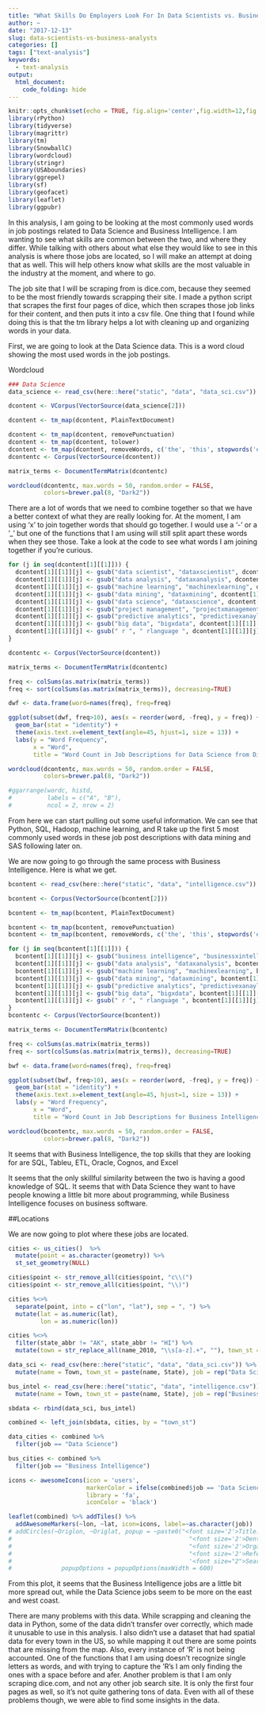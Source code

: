 ```yaml
---
title: "What Skills Do Employers Look For In Data Scientists vs. Business Analysts"
author: ~
date: "2017-12-13"
slug: data-scientists-vs-business-analysts
categories: []
tags: ["text-analysis"]
keywords:
  - text-analysis
output: 
  html_document:
    code_folding: hide
---
```


```r
knitr::opts_chunk$set(echo = TRUE, fig.align='center',fig.width=12,fig.height=6, warning=FALSE, message = FALSE)
library(rPython)
library(tidyverse)
library(magrittr)
library(tm)
library(SnowballC)
library(wordcloud)
library(stringr)
library(USAboundaries)
library(ggrepel)
library(sf)
library(geofacet)
library(leaflet)
library(ggpubr)
```

<!-- ## Job Search -->

<!-- Link to Shiny: https://shiny.byui.edu/connect/#/apps/130/access -->

In this analysis, I am going to be looking at the most commonly used words in job postings related to Data Science and Business Intelligence. I am wanting to see what skills are common between the two, and where they differ. While talking with others about what else they would like to see in this analysis is where those jobs are located, so I will make an attempt at doing that as well. This will help others know what skills are the most valuable in the industry at the moment, and where to go. 

The job site that I will be scraping from is dice.com, because they seemed to be the most friendly towards scrapping their site. I made a python script that scrapes the first four pages of dice, which then scrapes those job links for their content, and then puts it into a csv file. One thing that I found while doing this is that the tm library helps a lot with cleaning up and organizing words in your data.

First, we are going to look at the Data Science data. This is a word cloud showing the most used words in the job postings.

Wordcloud
```r
### Data Science
data_science <- read_csv(here::here("static", "data", "data_sci.csv"))

dcontent <- VCorpus(VectorSource(data_science[2]))

dcontent <- tm_map(dcontent, PlainTextDocument)

dcontent <- tm_map(dcontent, removePunctuation)
dcontent <- tm_map(dcontent, tolower)
dcontent <- tm_map(dcontent, removeWords, c('the', 'this', stopwords('english')))
dcontentc <- Corpus(VectorSource(dcontent))

matrix_terms <- DocumentTermMatrix(dcontentc)

wordcloud(dcontentc, max.words = 50, random.order = FALSE, 
          colors=brewer.pal(8, "Dark2"))
```

There are a lot of words that we need to combine together so that we have a better context of what they are really looking for. At the moment, I am using 'x' to join together words that should go together. I would use a '-' or a '_' but one of the functions that I am using will still split apart these words when they see those. Take a look at the code to see what words I am joining together if you're curious.

```r
for (j in seq(dcontent[1][[1]])) {
  dcontent[1][[1]][j] <- gsub("data scientist", "dataxscientist", dcontent[1][[1]][j])
  dcontent[1][[1]][j] <- gsub("data analysis", "dataxanalysis", dcontent[1][[1]][j])
  dcontent[1][[1]][j] <- gsub("machine learning", "machinexlearning", dcontent[1][[1]][j])
  dcontent[1][[1]][j] <- gsub("data mining", "dataxmining", dcontent[1][[1]][j])
  dcontent[1][[1]][j] <- gsub("data science", "dataxscience", dcontent[1][[1]][j])
  dcontent[1][[1]][j] <- gsub("project management", "projectxmanagement", dcontent[1][[1]][j])
  dcontent[1][[1]][j] <- gsub("predictive analytics", "predictivexanaylytics", dcontent[1][[1]][j])
  dcontent[1][[1]][j] <- gsub("big data", "bigxdata", dcontent[1][[1]][j])
  dcontent[1][[1]][j] <- gsub(" r ", " rlanguage ", dcontent[1][[1]][j])
}

dcontentc <- Corpus(VectorSource(dcontent))

matrix_terms <- DocumentTermMatrix(dcontentc)

freq <- colSums(as.matrix(matrix_terms))   
freq <- sort(colSums(as.matrix(matrix_terms)), decreasing=TRUE) 

dwf <- data.frame(word=names(freq), freq=freq)   

ggplot(subset(dwf, freq>10), aes(x = reorder(word, -freq), y = freq)) +
  geom_bar(stat = "identity") + 
  theme(axis.text.x=element_text(angle=45, hjust=1, size = 13)) +
  labs(y = "Word Frequency", 
       x = "Word", 
       title = "Word Count in Job Descriptions for Data Science from Dice")

wordcloud(dcontentc, max.words = 50, random.order = FALSE, 
          colors=brewer.pal(8, "Dark2"))

#ggarrange(wordc, histd, 
#          labels = c("A", "B"),
#          ncol = 2, nrow = 2)
```

From here we can start pulling out some useful information. We can see that Python, SQL, Hadoop, machine learning, and R take up the first 5 most commonly used words in these job post descriptions with data mining and SAS following later on.

We are now going to go through the same process with Business Intelligence. Here is what we get.


```r
bcontent <- read_csv(here::here("static", "data", "intelligence.csv"))

bcontent <- Corpus(VectorSource(bcontent[2]))

bcontent <- tm_map(bcontent, PlainTextDocument)

bcontent <- tm_map(bcontent, removePunctuation)
bcontent <- tm_map(bcontent, removeWords, c('the', 'this', stopwords('english')))

for (j in seq(bcontent[1][[1]])) {
  bcontent[1][[1]][j] <- gsub("business intelligence", "businessxintelligence", bcontent[1][[1]][j])
  bcontent[1][[1]][j] <- gsub("data analysis", "dataxanalysis", bcontent[1][[1]][j])
  bcontent[1][[1]][j] <- gsub("machine learning", "machinexlearning", bcontent[1][[1]][j])
  bcontent[1][[1]][j] <- gsub("data mining", "dataxmining", bcontent[1][[1]][j])
  bcontent[1][[1]][j] <- gsub("predictive analytics", "predictivexanaylytics", bcontent[1][[1]][j])
  bcontent[1][[1]][j] <- gsub("big data", "bigxdata", bcontent[1][[1]][j])
  bcontent[1][[1]][j] <- gsub(" r ", " rlanguage ", bcontent[1][[1]][j])
}
bcontentc <- Corpus(VectorSource(bcontent))

matrix_terms <- DocumentTermMatrix(bcontentc)

freq <- colSums(as.matrix(matrix_terms))   
freq <- sort(colSums(as.matrix(matrix_terms)), decreasing=TRUE) 

bwf <- data.frame(word=names(freq), freq=freq)   

ggplot(subset(bwf, freq>10), aes(x = reorder(word, -freq), y = freq)) +
  geom_bar(stat = "identity") + 
  theme(axis.text.x=element_text(angle=45, hjust=1, size = 13)) +
  labs(y = "Word Frequency", 
       x = "Word", 
       title = "Word Count in Job Descriptions for Business Intelligence from Dice")

wordcloud(bcontentc, max.words = 50, random.order = FALSE, 
          colors=brewer.pal(8, "Dark2"))
```

It seems that with Business Intelligence, the top skills that they are looking for are SQL, Tableu, ETL, Oracle, Cognos, and Excel

It seems that the only skillful similarity between the two is having a good knowledge of SQL. It seems that with Data Science they want to have people knowing a little bit more about programming, while Business Intelligence focuses on business software.

##Locations

We are now going to plot where these jobs are located.

```r
cities <- us_cities()  %>%
  mutate(point = as.character(geometry)) %>%
  st_set_geometry(NULL)

cities$point <- str_remove_all(cities$point, "c\\(")
cities$point <- str_remove_all(cities$point, "\\)")

cities %<>%
  separate(point, into = c("lon", "lat"), sep = ", ") %>%
  mutate(lat = as.numeric(lat),
         lon = as.numeric(lon))

cities %<>%
  filter(state_abbr != "AK", state_abbr != "HI") %>%
  mutate(town = str_replace_all(name_2010, "\\s[a-z].+", ""), town_st = paste(town, state_abbr))

data_sci <- read_csv(here::here("static", "data", "data_sci.csv")) %>%
  mutate(name = Town, town_st = paste(name, State), job = rep("Data Science", length(name)))

bus_intel <- read_csv(here::here("static", "data", "intelligence.csv"))%>%
  mutate(name = Town, town_st = paste(name, State), job = rep("Business Intelligence", length(name)))

sbdata <- rbind(data_sci, bus_intel)

combined <- left_join(sbdata, cities, by = "town_st")

data_cities <- combined %>%
  filter(job == "Data Science")

bus_cities <- combined %>%
  filter(job == "Business Intelligence")

icons <- awesomeIcons(icon = 'users',
                      markerColor = ifelse(combined$job == 'Data Science','blue','red'),
                      library = 'fa',
                      iconColor = 'black')

leaflet(combined) %>% addTiles() %>%
  addAwesomeMarkers(~lon, ~lat, icon=icons, label=~as.character(job))
# addCircles(~Origlon, ~Origlat, popup = ~paste0("<font size='2'>Title: ", `Occupation/Title`, "</font><br>", 
#                                                  "<font size='2'>Dentrix Usage: ", DentrixUsaage, "</font><br>",
#                                                  "<font size='2'>Organization: ", Organization, "</font><br>",
#                                                  "<font size='2'>Referral Source: ", ReferralSource, "</font><br>",
#                                                  '<font size="2">Search URL: <a href = "http://www.google.com/search?q=', paste0(Organization, " ", full_address), '" target = "_blank">', paste0(Organization, " ", full_address), "</a></font><br>"),
#              popupOptions = popupOptions(maxWidth = 600)
```

From this plot, it seems that the Business Intelligence jobs are a little bit more spread out, while the Data Science jobs seem to be more on the east and west coast.

There are many problems with this data. While scrapping and cleaning the data in Python, some of the data didn't transfer over correctly, which made it unusable to use in this analysis. I also didn't use a dataset that had spatial data for every town in the US, so while mapping it out there are some points that are missing from the map. Also, every instance of 'R' is not being accounted. One of the functions that I am using doesn't recognize single letters as words, and with trying to capture the 'R's I am only finding the ones with a space before and afer. Another problem is that I am only scraping dice.com, and not any other job search site. It is only the first four pages as well, so it's not quite gathering tons of data. Even with all of these problems though, we were able to find some insights in the data.




